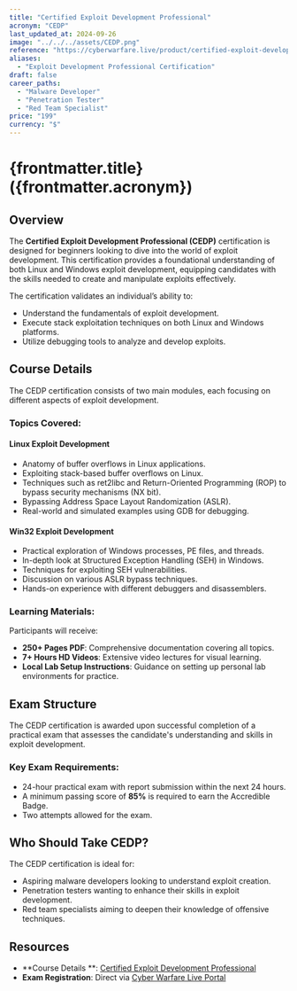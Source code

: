 ```yaml
---
title: "Certified Exploit Development Professional"
acronym: "CEDP"
last_updated_at: 2024-09-26
image: "../../../assets/CEDP.png"
reference: "https://cyberwarfare.live/product/certified-exploit-development-professional-cedp/"
aliases:
  - "Exploit Development Professional Certification"
draft: false
career_paths:
  - "Malware Developer"
  - "Penetration Tester"
  - "Red Team Specialist"
price: "199"
currency: "$"
---
```


# {frontmatter.title} ({frontmatter.acronym})

## Overview

The **Certified Exploit Development Professional (CEDP)** certification is designed for beginners looking to dive into
the world of exploit development. This certification provides a foundational understanding of both Linux and Windows
exploit development, equipping candidates with the skills needed to create and manipulate exploits effectively.

The certification validates an individual’s ability to:

- Understand the fundamentals of exploit development.
- Execute stack exploitation techniques on both Linux and Windows platforms.
- Utilize debugging tools to analyze and develop exploits.

## Course Details

The CEDP certification consists of two main modules, each focusing on different aspects of exploit development.

### Topics Covered:

#### Linux Exploit Development

- Anatomy of buffer overflows in Linux applications.
- Exploiting stack-based buffer overflows on Linux.
- Techniques such as ret2libc and Return-Oriented Programming (ROP) to bypass security mechanisms (NX bit).
- Bypassing Address Space Layout Randomization (ASLR).
- Real-world and simulated examples using GDB for debugging.

#### Win32 Exploit Development

- Practical exploration of Windows processes, PE files, and threads.
- In-depth look at Structured Exception Handling (SEH) in Windows.
- Techniques for exploiting SEH vulnerabilities.
- Discussion on various ASLR bypass techniques.
- Hands-on experience with different debuggers and disassemblers.

### Learning Materials:

Participants will receive:

- **250+ Pages PDF**: Comprehensive documentation covering all topics.
- **7+ Hours HD Videos**: Extensive video lectures for visual learning.
- **Local Lab Setup Instructions**: Guidance on setting up personal lab environments for practice.

## Exam Structure

The CEDP certification is awarded upon successful completion of a practical exam that assesses the candidate's
understanding and skills in exploit development.

### Key Exam Requirements:

- 24-hour practical exam with report submission within the next 24 hours.
- A minimum passing score of **85%** is required to earn the Accredible Badge.
- Two attempts allowed for the exam.

## Who Should Take CEDP?

The CEDP certification is ideal for:

- Aspiring malware developers looking to understand exploit creation.
- Penetration testers wanting to enhance their skills in exploit development.
- Red team specialists aiming to deepen their knowledge of offensive techniques.

## Resources

- **Course Details
  **: [Certified Exploit Development Professional](https://cyberwarfare.live/product/certified-exploit-development-professional-cedp/)
- **Exam Registration**: Direct via [Cyber Warfare Live Portal](https://cyberwarfare.live/)